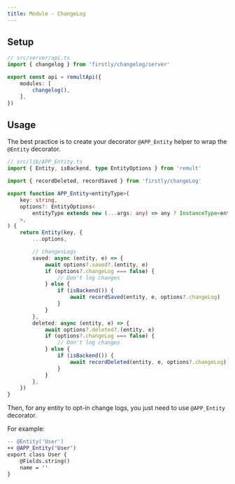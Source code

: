 ```yaml
---
title: Module - ChangeLog
---
```


## Setup

```ts
// src/server/api.ts
import { changelog } from 'firstly/changelog/server'

export const api = remultApi({
	modules: [
		changelog(),
	],
})
```

## Usage

The best practice is to create your decorator `@APP_Entity` helper to wrap the `@Entity` decorator.

```ts
// src/lib/APP_Entity.ts
import { Entity, isBackend, type EntityOptions } from 'remult'

import { recordDeleted, recordSaved } from 'firstly/changeLog'

export function APP_Entity<entityType>(
	key: string,
	options?: EntityOptions<
		entityType extends new (...args: any) => any ? InstanceType<entityType> : entityType
	>,
) {
	return Entity(key, {
		...options,

		// changesLogs
		saved: async (entity, e) => {
			await options?.saved?.(entity, e)
			if (options?.changeLog === false) {
				// Don't log changes
			} else {
				if (isBackend()) {
					await recordSaved(entity, e, options?.changeLog)
				}
			}
		},
		deleted: async (entity, e) => {
			await options?.deleted?.(entity, e)
			if (options?.changeLog === false) {
				// Don't log changes
			} else {
				if (isBackend()) {
					await recordDeleted(entity, e, options?.changeLog)
				}
			}
		},
	})
}
```

Then, for any entity to opt-in change logs, you just need to use `@APP_Entity` decorator.

For example:

```diff
-- @Entity('User')
++ @APP_Entity('User')
export class User {
	@Fields.string()
	name = ''
}
```
